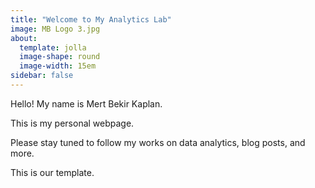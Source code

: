 ```yaml
---
title: "Welcome to My Analytics Lab"
image: MB Logo 3.jpg
about:
  template: jolla
  image-shape: round
  image-width: 15em
sidebar: false 
---
```


Hello! My name is Mert Bekir Kaplan.

This is my personal webpage.

Please stay tuned to follow my works on data analytics, blog posts, and more.

This is our template.
